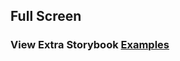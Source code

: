 
<Head>
  <title>DataGrid - Full Screen</title>
</Head>

## Full Screen

### View Extra Storybook **[Examples](https://ialopezg.github.com/datagrid?path=/story/prop-playground--default)**
